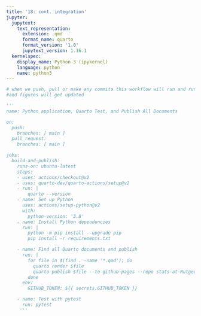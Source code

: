 ```yaml
---
title: '18: cont. integration'
jupyter:
  jupytext:
    text_representation:
      extension: .qmd
      format_name: quarto
      format_version: '1.0'
      jupytext_version: 1.16.1
  kernelspec:
    display_name: Python 3 (ipykernel)
    language: python
    name: python3
---
```


```python
# when we push, pull or make any commits this workflow will run and runs the pytest and gets the latest data, dataset will get upto date
#and figures will get updated

''' 
name: Python application, Quarto Test, and Publish All Documents

on:
  push:
    branches: [ main ]
  pull_request:
    branches: [ main ]

jobs:
  build-and-publish:
    runs-on: ubuntu-latest
    steps:
    - uses: actions/checkout@v2
    - uses: quarto-dev/quarto-actions/setup@v2
    - run: |
        quarto --version
    - name: Set up Python
      uses: actions/setup-python@v2
      with:
        python-version: '3.8'
    - name: Install Python dependencies
      run: |
        python -m pip install --upgrade pip
        pip install -r requirements.txt

    - name: Find all Quarto documents and publish
      run: |
        for file in $(find . -name '*.qmd'); do
          quarto render $file
          quarto publish $file --to github-pages --repo stats-at-Rutgers/group-project-data_dudes_13
        done
      env:
        GITHUB_TOKEN: ${{ secrets.GITHUB_TOKEN }}

    - name: Test with pytest
      run: pytest
     '''
```

